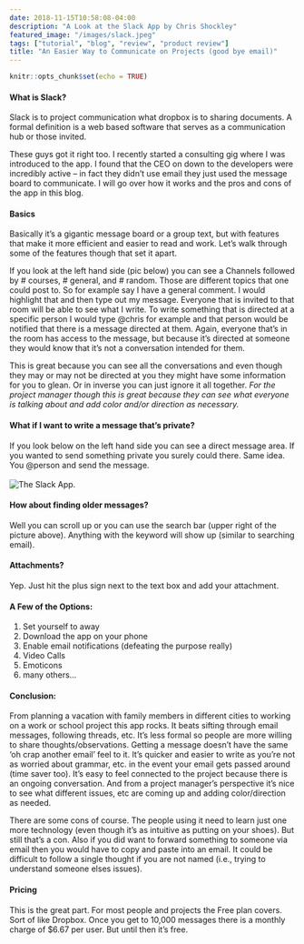 ```yaml
---
date: 2018-11-15T10:58:08-04:00
description: "A Look at the Slack App by Chris Shockley"
featured_image: "/images/slack.jpeg"
tags: ["tutorial", "blog", "review", "product review"]
title: "An Easier Way to Communicate on Projects (good bye email)"
---
```



```r
knitr::opts_chunk$set(echo = TRUE)
```

#### What is Slack?

Slack is to project communication what dropbox is to sharing documents.  A formal definition is a web based software that serves as a communication hub or those invited.  

These guys got it right too.  I recently started a consulting gig where I was introduced to the app.  I found that the CEO on down to the developers were incredibly active -- in fact they didn't use email they just used the message board to communicate.  I will go over how it works and the pros and cons of the app in this blog.

#### Basics

Basically it's a gigantic message board or a group text, but with features that make it more efficient and easier to read and work.  Let's walk through some of the features though that set it apart.  

If you look at the left hand side (pic below) you can see a Channels followed by # courses, # general, and # random.  Those are different topics that one could post to.  So for example say I have a general comment.  I would highlight that and then type out my message.  Everyone that is invited to that room will be able to see what I write.  To write something that is directed at a specific person I would type @chris for example and that person would be notified that there is a message directed at them.  Again, everyone that's in the room has access to the message, but because it's directed at someone they would know that it's not a conversation intended for them.  

This is great because you can see all the conversations and even though they may or may not be directed at you they might have some information for you to glean.  Or in inverse you can just ignore it all together.  *For the project manager though this is great because they can see what everyone is talking about and add color and/or direction as necessary.*

#### What if I want to write a message that's private?

If you look below on the left hand side you can see a direct message area.  If you wanted to send something private you surely could there.  Same idea.  You @person and send the message.  
<br>
![The Slack App.](pic1.png)
<br>

#### How about finding older messages?  

Well you can scroll up or you can use the search bar (upper right of the picture above).  Anything with the keyword will show up (similar to searching email).  

#### Attachments?

Yep.  Just hit the plus sign next to the text box and add your attachment.

#### A Few of the Options:

1) Set yourself to away
2) Download the app on your phone
3) Enable email notifications (defeating the purpose really)
4) Video Calls
5) Emoticons
6) many others...


#### Conclusion:

From planning a vacation with family members in different cities to working on a work or school project this app rocks.  It beats sifting through email messages, following threads, etc.  It's less formal so people are more willing to share thoughts/observations.  Getting a message doesn't have the same 'oh crap another email' feel to it. It's quicker and easier to write as you're not as worried about grammar, etc. in the event your email gets passed around (time saver too). It's easy to feel connected to the project because there is an ongoing conversation.  And from a project manager's perspective it's nice to see what different issues, etc are coming up and adding color/direction as needed.  

There are some cons of course.  The people using it need to learn just one more technology (even though it's as intuitive as putting on your shoes).  But still that's a con.  Also if you did want to forward something to someone via email then you would have to copy and paste into an email.  It could be difficult to follow a single thought if you are not named (i.e., trying to understand someone elses issues).


#### Pricing

This is the great part.  For most people and projects the Free plan covers.  Sort of like Dropbox.  Once you get to 10,000 messages there is a monthly charge of $6.67 per user.  But until then it's free.  
